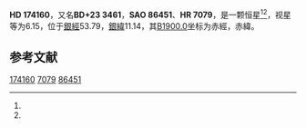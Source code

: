 {{Starbox begin
| name = HD 174160
}}
{{Starbox observe
| epoch = [[J2000.0|J2000.0]]
| constell = {{星座名待查}}<ref name=SIMBAD>{{cite web
 | url=http://simbad.u-strasbg.fr/simbad/sim-id?Ident=HR+7079
 | title =Pulsating variable Star
 | publisher=Centre de Données astronomiques de Strasbourg
 | work=SIMBAD
 | accessdate=2012-07-13}}</ref><ref name=DATA>{{cite web
 | url=http://vizier.u-strasbg.fr/viz-bin/VizieR-5?-out.add=.&-source=5050&-corr=PK=HR&-out.max=9999&HR=7079
 | title=VizieR Detailed Page
 | accessdate=2012-07-13
 | archive-date=2016-03-04
 | archive-url=https://web.archive.org/web/20160304220817/http://vizier.u-strasbg.fr/viz-bin/VizieR-5?-out.add=.&-source=5050&-corr=PK=HR&-out.max=9999&HR=7079
 | dead-url=no
 }}</ref>
| 星官 = 
| ra = {{RA|18|48|16.4}}<ref name=SIMBAD /><ref name=DATA />
| dec = {{DEC|+23|30|51}}<ref name=SIMBAD /><ref name=DATA />
| appmag_v = 6.15<ref name=SIMBAD /><ref name=DATA />
}}
{{Starbox character
| class = F8V<ref name=SIMBAD /><ref name=DATA />
| b-v = 0.49<ref name=SIMBAD /><ref name=DATA />
| u-b = 0.02?<ref name=SIMBAD /><ref name=DATA />
| r-i = 0.6?<ref name=SIMBAD /><ref name=DATA />
| variable = 
}}
{{Starbox astrometry
| radial_v = 0.02
| prop_mo_ra = 0
| parallax = 
| p_error = 
}}
{{Starbox catalog
| names =BD+23 3461，[[SAO星表|SAO]] 86451，[[HD星表|HD]] 174160，[[HR星表|HR]] 7079}}
{{Starbox reference |Simbad=HR+7079}}
{{Starbox end}}

'''HD 174160'''，又名'''BD+23 3461'''，'''SAO 86451'''、'''HR 7079'''，是一颗恒星<ref name=SIMBAD /><ref name=DATA />，视星等为6.15，位于[[銀道座標系|銀經]]53.79，[[銀道座標系|銀緯]]11.14，其[[B1900.0|B1900.0]]坐标为赤經{{RA|18|44|5.6}}，赤緯{{DEC|+23|11.14|12}}。

== 参考文献 ==
{{reflist}}

{{star-stub}}

[[Category:HD和HDE天體|174160]]
[[Category:HR天體|7079]]
[[Category:SAO天體|86451]]